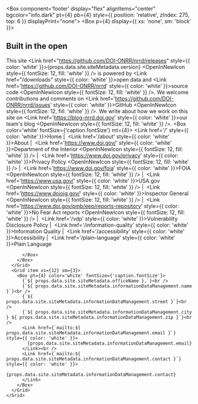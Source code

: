 
<Box component='footer' display="flex" alignItems="center" bgcolor="info.dark" pt={4} pb={4} style={{ position: 'relative', zIndex: 275, top: 6 }} displayPrint="none">
  <Container maxWidth="lg">
    <Grid container>
      <Grid item xs={12} sm={2}>
        <Box p={4} display={{ xs: 'none', sm: 'block' }}>
          <DoiLogoImg></DoiLogoImg>
        </Box>
      </Grid>
      <Grid item xs={12} sm={7}>
        <Box color="white">
          <h2>Built in the open</h2>
          <Box mr={4}>
This site <Link href="https://github.com/DOI-ONRR/nrrd/releases" style={{ color: 'white' }}>{props.data.site.siteMetadata.version} <OpenInNewIcon style={{ fontSize: 12, fill: 'white' }} /></Link> is powered by <Link href="/downloads" style={{ color: 'white' }}>open data</Link> and <Link href='https://github.com/DOI-ONRR/nrrd' style={{ color: 'white' }}>source code <OpenInNewIcon style={{ fontSize: 12, fill: 'white' }} /></Link>. We welcome contributions
and comments on <Link href='https://github.com/DOI-ONRR/nrrd/issues' style={{ color: 'white' }}>GitHub <OpenInNewIcon style={{ fontSize: 12, fill: 'white' }} /></Link>. We write about how we work on this
site on <Link href='https://blog-nrrd.doi.gov' style={{ color: 'white' }}>our team's blog <OpenInNewIcon style={{ fontSize: 12, fill: 'white' }} /></Link>.
          </Box>
          <Box color='white' fontSize={'caption.fontSize'} mt={4}>
            <Link href='/' style={{ color: 'white' }}>Home</Link>&nbsp;|&nbsp;
            <Link href='/about' style={{ color: 'white' }}>About</Link>&nbsp;|&nbsp;
            <Link href='https://www.doi.gov/' style={{ color: 'white' }}>Department of the Interior <OpenInNewIcon style={{ fontSize: 12, fill: 'white' }} /></Link>&nbsp;|&nbsp;
            <Link href='https://www.doi.gov/privacy' style={{ color: 'white' }}>Privacy Policy <OpenInNewIcon style={{ fontSize: 12, fill: 'white' }} /></Link>&nbsp;|&nbsp;
            <Link href='https://www.doi.gov/foia' style={{ color: 'white' }}>FOIA <OpenInNewIcon style={{ fontSize: 12, fill: 'white' }} /></Link>&nbsp;|&nbsp;
            <Link href='https://www.usa.gov/' style={{ color: 'white' }}>USA.gov <OpenInNewIcon style={{ fontSize: 12, fill: 'white' }} /></Link>&nbsp;|&nbsp;
            <Link href='https://www.doioig.gov/' style={{ color: 'white' }}>Inspector General <OpenInNewIcon style={{ fontSize: 12, fill: 'white' }} /></Link>&nbsp;|&nbsp;
            <Link href='https://www.doi.gov/pmb/eeo/reports-repository' style={{ color: 'white' }}>No Fear Act reports <OpenInNewIcon style={{ fontSize: 12, fill: 'white' }} /></Link>&nbsp;|&nbsp;
            <Link href='/vdp' style={{ color: 'white' }}>Vulnerability Disclosure Policy</Link>&nbsp;|&nbsp;
            <Link href='/information-quality' style={{ color: 'white' }}>Information Quality</Link>&nbsp;|&nbsp;
            <Link href='/accessibility' style={{ color: 'white' }}>Accessibility</Link>&nbsp;|&nbsp;
            <Link href='/plain-language' style={{ color: 'white' }}>Plain Language</Link>
            
            
          </Box>
        </Box>
      </Grid>
      <Grid item xs={12} sm={3}>
        <Box pt={4} color='white' fontSize={'caption.fontSize'}>
          {`${ props.data.site.siteMetadata.officeName },`}<br />
          {`${ props.data.site.siteMetadata.informationDataManagement.name }`}<br />
          {`${ props.data.site.siteMetadata.informationDataManagement.street }`}<br />
          {`${ props.data.site.siteMetadata.informationDataManagement.city } ${ props.data.site.siteMetadata.informationDataManagement.zip }`}<br />
          <Link href={`mailto:${ props.data.site.siteMetadata.informationDataManagement.email }`} style={{ color: 'white' }}>
            {props.data.site.siteMetadata.informationDataManagement.email}
          </Link><br />
          <Link href={`mailto:${ props.data.site.siteMetadata.informationDataManagement.contact }`} style={{ color: 'white' }}>
            {props.data.site.siteMetadata.informationDataManagement.contact}
          </Link>
        </Box>
      </Grid>
    </Grid>
  </Container>
</Box>
